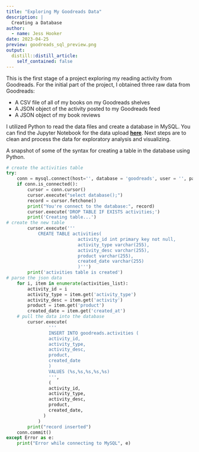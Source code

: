 ```yaml
---
title: "Exploring My Goodreads Data"
description: |
  Creating a Database
author:
  - name: Jess Hooker
date: 2023-04-25
preview: goodreads_sql_preview.png
output:
  distill::distill_article:
    self_contained: false
---
```



This is the first stage of a project exploring my reading activity from Goodreads. For the initial part of the project, I obtained three raw data from Goodreads:

* A CSV file of all of my books on my Goodreads shelves
* A JSON object of the activity posted to my Goodreads feed
* A JSON object of my book reviews

I utilized Python to read the data files and create a database in MySQL. You can find the Jupyter Notebook for the data upload <a href="https://github.com/j-hook/Side-Projects/tree/main/my_goodreads_data" rel="noopener noreferrer" target="_blank"><b>here</b></a>. Next steps are to clean and process the data for exploratory analysis and visualizing. 


A snapshot of some of the syntax for creating a table in the database using Python.

```python
# create the activities table
try:
    conn = mysql.connect(host='', database = 'goodreads', user = '', password = '')
    if conn.is_connected():
        cursor = conn.cursor()
        cursor.execute("select database();")
        record = cursor.fetchone()
        print("You're connect to the database:", record)
        cursor.execute('DROP TABLE IF EXISTS activities;')
        print('Creating table...')
# create the new table
        cursor.execute('''
            CREATE TABLE activities(
                           activity_id int primary key not null,
                           activity_type varchar(255),
                           activity_desc varchar(255),
                           product varchar(255),
                           created_date varchar(255) 
                           )''')
        print('activities table is created')
# parse the json data
    for i, item in enumerate(activities_list):
        activity_id = i
        activity_type = item.get('activity_type')
        activity_desc = item.get('activity')
        product = item.get('product')
        created_date = item.get('created_at')
    # pull the data into the database    
        cursor.execute(
                '''
                INSERT INTO goodreads.activities (
                activity_id,
                activity_type,
                activity_desc,
                product,
                created_date 
                )
                VALUES (%s,%s,%s,%s,%s)
                ''', 
                (
                activity_id,
                activity_type,
                activity_desc,
                product,
                created_date,
              )                
            )
        print("record inserted")
    conn.commit()
except Error as e:
    print("Error while connecting to MySQL", e)       
```

